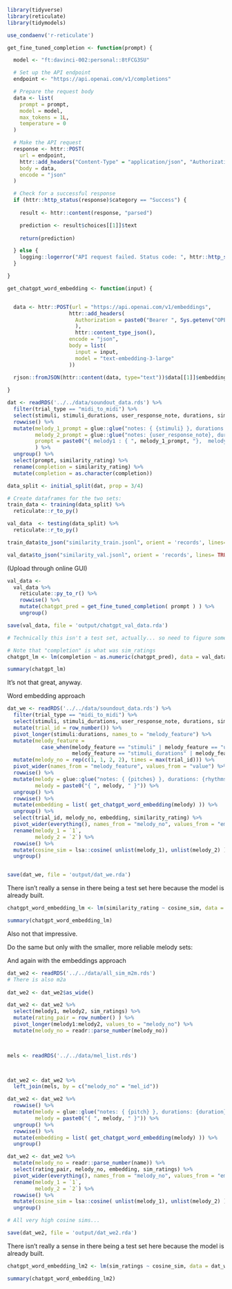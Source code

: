 

```r

library(tidyverse)
library(reticulate)
library(tidymodels)

use_condaenv('r-reticulate')


```



```r


get_fine_tuned_completion <- function(prompt) {

  model <- "ft:davinci-002:personal::8tFCG3SU"

  # Set up the API endpoint
  endpoint <- "https://api.openai.com/v1/completions"

  # Prepare the request body
  data <- list(
    prompt = prompt,
    model = model,
    max_tokens = 1L,
    temperature = 0
  )

  # Make the API request
  response <- httr::POST(
    url = endpoint,
    httr::add_headers("Content-Type" = "application/json", "Authorization" = paste("Bearer", Sys.getenv("OPENAI_API_KEY"))),
    body = data,
    encode = "json"
  )

  # Check for a successful response
  if (httr::http_status(response)$category == "Success") {
    
    result <- httr::content(response, "parsed")

    prediction <- result$choices[[1]]$text
    
    return(prediction)

  } else {
    logging::logerror("API request failed. Status code: ", httr::http_status(response)$status_code)
  }

}


```



```r

get_chatgpt_word_embedding <- function(input) {


  data <- httr::POST(url = "https://api.openai.com/v1/embeddings", 
                    httr::add_headers(
                      Authorization = paste0("Bearer ", Sys.getenv("OPENAI_API_KEY"))
                      ),
                      httr::content_type_json(),
                    encode = "json",
                    body = list(
                      input = input,
                      model = "text-embedding-3-large"
                    ))
  
  rjson::fromJSON(httr::content(data, type="text"))$data[[1]]$embedding

}

```


```r

dat <- readRDS('../../data/soundout_data.rds') %>% 
  filter(trial_type == "midi_to_midi") %>% 
  select(stimuli, stimuli_durations, user_response_note, durations, similarity_rating)  %>% 
  rowwise() %>% 
  mutate(melody_1_prompt = glue::glue("notes: { {stimuli} }, durations: {stimuli_durations} "),
         melody_2_prompt = glue::glue("notes: {user_response_note}, durations: {durations} "),
         prompt = paste0("{ melody1 : { ", melody_1_prompt, "},  melody2 : { ", melody_2_prompt, "} }")
         ) %>% 
  ungroup() %>% 
  select(prompt, similarity_rating) %>% 
  rename(completion = similarity_rating) %>% 
  mutate(completion = as.character(completion))


```


```r

data_split <- initial_split(dat, prop = 3/4)

# Create dataframes for the two sets:
train_data <- training(data_split) %>% 
  reticulate::r_to_py()

val_data  <- testing(data_split) %>% 
  reticulate::r_to_py()

```


```r

train_data$to_json("similarity_train.jsonl", orient = 'records', lines= TRUE)

```

```r

val_data$to_json("similarity_val.jsonl", orient = 'records', lines= TRUE)

```

(Upload through online GUI)


```r

val_data <- 
  val_data %>% 
    reticulate::py_to_r() %>% 
    rowwise() %>% 
    mutate(chatgpt_pred = get_fine_tuned_completion( prompt ) ) %>% 
    ungroup()

save(val_data, file = 'output/chatgpt_val_data.rda')

```


```r

# Technically this isn't a test set, actually... so need to figure something out here

# Note that "completion" is what was sim_ratings
chatgpt_lm <- lm(completion ~ as.numeric(chatgpt_pred), data = val_data)

```


```r

summary(chatgpt_lm)

```


It's not that great, anyway.




Word embedding approach


```r

dat_we <- readRDS('../../data/soundout_data.rds') %>% 
  filter(trial_type == "midi_to_midi") %>% 
  select(stimuli, stimuli_durations, user_response_note, durations, similarity_rating) %>%
  mutate(trial_id = row_number()) %>% 
  pivot_longer(stimuli:durations, names_to = "melody_feature") %>% 
  mutate(melody_feature = 
           case_when(melody_feature == "stimuli" | melody_feature == "user_response_note" ~ "pitches",
                     melody_feature == "stimuli_durations" | melody_feature == "durations" ~ "rhythms")) %>%
  mutate(melody_no = rep(c(1, 1, 2, 2), times = max(trial_id))) %>% 
  pivot_wider(names_from = "melody_feature", values_from = "value") %>% 
  rowwise() %>% 
  mutate(melody = glue::glue("notes: { {pitches} }, durations: {rhythms}"),
         melody = paste0("{ ", melody, " }")) %>% 
  ungroup() %>% 
  rowwise() %>% 
  mutate(embedding = list( get_chatgpt_word_embedding(melody) )) %>% 
  ungroup() %>% 
  select(trial_id, melody_no, embedding, similarity_rating) %>% 
  pivot_wider(everything(), names_from = "melody_no", values_from = "embedding") %>% 
  rename(melody_1 = `1`,
         melody_2 = `2`) %>%  
  rowwise() %>% 
  mutate(cosine_sim = lsa::cosine( unlist(melody_1), unlist(melody_2) )) %>% 
  ungroup()


save(dat_we, file = 'output/dat_we.rda')

```

There isn't really a sense in there being a test set here because the model is already built.


```r

chatgpt_word_embedding_lm <- lm(similarity_rating ~ cosine_sim, data = dat_we)


```


```r

summary(chatgpt_word_embedding_lm)

```


Also not that impressive.



Do the same but only with the smaller, more reliable melody sets:






And again with the embeddings approach


```r

dat_we2 <- readRDS('../../data/all_sim_m2m.rds')
# There is also m2a
  
dat_we2 <- dat_we2$as_wide()

dat_we2 <- dat_we2 %>% 
  select(melody1, melody2, sim_ratings) %>%
  mutate(rating_pair = row_number() ) %>% 
  pivot_longer(melody1:melody2, values_to = "melody_no") %>% 
  mutate(melody_no = readr::parse_number(melody_no))
  


mels <- readRDS('../../data/mel_list.rds')



dat_we2 <- dat_we2 %>% 
  left_join(mels, by = c("melody_no" = "mel_id"))


```

```r

dat_we2 <- dat_we2 %>% 
  rowwise() %>% 
  mutate(melody = glue::glue("notes: { {pitch} }, durations: {duration}"),
         melody = paste0("{ ", melody, " }")) %>% 
  ungroup() %>% 
  rowwise() %>% 
  mutate(embedding = list( get_chatgpt_word_embedding(melody) )) %>% 
  ungroup()

```


```r

dat_we2 <- dat_we2 %>% 
  mutate(melody_no = readr::parse_number(name)) %>% 
  select(rating_pair, melody_no, embedding, sim_ratings) %>% 
  pivot_wider(everything(), names_from = "melody_no", values_from = "embedding") %>% 
  rename(melody_1 = `1`,
         melody_2 = `2`) %>%  
  rowwise() %>% 
  mutate(cosine_sim = lsa::cosine( unlist(melody_1), unlist(melody_2) )) %>% 
  ungroup()

# All very high cosine sims...

save(dat_we2, file = 'output/dat_we2.rda')

```

There isn't really a sense in there being a test set here because the model is already built.


```r

chatgpt_word_embedding_lm2 <- lm(sim_ratings ~ cosine_sim, data = dat_we2)


```


```r

summary(chatgpt_word_embedding_lm2)

```



